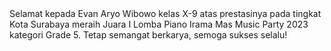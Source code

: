 <div className="text-justify">
  Selamat kepada Evan Aryo Wibowo kelas X-9 atas prestasinya pada tingkat Kota
  Surabaya meraih Juara I Lomba Piano Irama Mas Music Party 2023 kategori Grade
  5. Tetap semangat berkarya, semoga sukses selalu!
</div>